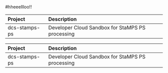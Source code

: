 #hheeellloo!!
<table>
 <thead>
  <tr>
   <th style="text-align:left;"> Project </th>
   <th style="text-align:left;"> Description </th>
  </tr>
 </thead>
<tbody>
  <tr>
   <td style="text-align:left;"> dcs-stamps-ps </td>
   <td style="text-align:left;"> Developer Cloud Sandbox for StaMPS PS processing </td>
  </tr>
</tbody>
</table>
<table>
 <thead>
  <tr>
   <th style="text-align:left;"> Project </th>
   <th style="text-align:left;"> Description </th>
  </tr>
 </thead>
<tbody>
  <tr>
   <td style="text-align:left;"> dcs-stamps-ps </td>
   <td style="text-align:left;"> Developer Cloud Sandbox for StaMPS PS processing </td>
  </tr>
</tbody>
</table>
